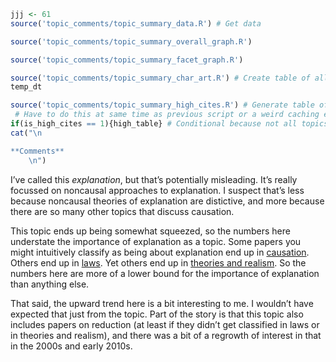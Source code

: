 ```r
jjj <- 61
source('topic_comments/topic_summary_data.R') # Get data
```

```r
source('topic_comments/topic_summary_overall_graph.R')
```

```r
source('topic_comments/topic_summary_facet_graph.R')
```

```r
source('topic_comments/topic_summary_char_art.R') # Create table of all articles in topic
temp_dt
```

```r
source('topic_comments/topic_summary_high_cites.R') # Generate table of highly cited articles. 
 # Have to do this at same time as previous script or a weird caching error occurs.
if(is_high_cites == 1){high_table} # Conditional because not all topics have high cites
cat("\n

**Comments**
	\n")
```

I've called this _explanation_, but that's potentially misleading. It's really focussed on noncausal approaches to explanation. I suspect that's less because noncausal theories of explanation are distictive, and more because there are so many other topics that discuss causation.

This topic ends up being somewhat squeezed, so the numbers here understate the importance of explanation as a topic. Some papers you might intuitively classify as being about explanation end up in [causation](#topic55). Others end up in [laws](#topic46). Yet others end up in [theories and realism](#topic67). So the numbers here are more of a lower bound for the importance of explanation than anything else.

That said, the upward trend here is a bit interesting to me. I wouldn't have expected that just from the topic. Part of the story is that this topic also includes papers on reduction (at least if they didn't get classified in laws or in theories and realism), and there was a bit of a regrowth of interest in that in the 2000s and early 2010s.